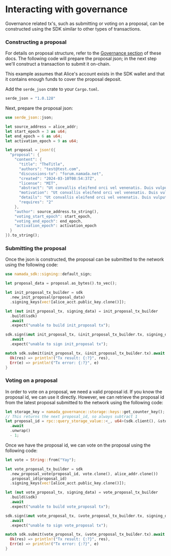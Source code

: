 # Interacting with governance

Governance related tx's, such as submitting or voting on a proposal, can be constructed using the SDK similar to other types of transactions.

### Constructing a proposal
For details on proposal structure, refer to the [Governance section](../../users/governance/proposal-structure.mdx) of these docs. 
The following code will prepare the proposal json; in the next step we'll construct a transaction to submit it on-chain.  

This example assumes that Alice's account exists in the SDK wallet and that it contains enough funds to cover the proposal deposit.

Add the `serde_json` crate to your `Cargo.toml`.

```rust
serde_json = "1.0.128"
```

Next, prepare the proposal json:
```rust
use serde_json::json;

let source_address = alice_addr;
let start_epoch = 3 as u64;
let end_epoch = 6 as u64;
let activation_epoch = 9 as u64;

let proposal = json!({
  "proposal": {
    "content": {
      "title": "TheTitle",
      "authors": "test@test.com",
      "discussions-to": "forum.namada.net",
      "created": "2024-03-10T08:54:37Z",
      "license": "MIT",
      "abstract": "Ut convallis eleifend orci vel venenatis. Duis vulputate metus in lacus sollicitudin vestibulum. Suspendisse vel velit ac est consectetur feugiat nec ac urna. Ut faucibus ex nec dictum fermentum. Morbi aliquet purus at sollicitudin ultrices. Quisque viverra varius cursus. Praesent sed mauris gravida, pharetra turpis non, gravida eros. Nullam sed ex justo. Ut at placerat ipsum, sit amet rhoncus libero. Sed blandit non purus non suscipit. Phasellus sed quam nec augue bibendum bibendum ut vitae urna. Sed odio diam, ornare nec sapien eget, congue viverra enim.",
      "motivation": "Ut convallis eleifend orci vel venenatis. Duis vulputate metus in lacus sollicitudin vestibulum. Suspendisse vel velit ac est consectetur feugiat nec ac urna. Ut faucibus ex nec dictum fermentum. Morbi aliquet purus at sollicitudin ultrices.",
      "details": "Ut convallis eleifend orci vel venenatis. Duis vulputate metus in lacus sollicitudin vestibulum. Suspendisse vel velit ac est consectetur feugiat nec ac urna. Ut faucibus ex nec dictum fermentum. Morbi aliquet purus at sollicitudin ultrices. Quisque viverra varius cursus. Praesent sed mauris gravida, pharetra turpis non, gravida eros.",
      "requires": "2"
    },
    "author": source_address.to_string(),
    "voting_start_epoch": start_epoch,
    "voting_end_epoch": end_epoch,
    "activation_epoch": activation_epoch
  }
}).to_string();
```
### Submitting the proposal

Once the json is constructed, the proposal can be submitted to the network using the following code:

```rust
use namada_sdk::signing::default_sign;

let proposal_data = proposal.as_bytes().to_vec();

let init_proposal_tx_builder = sdk
  .new_init_proposal(proposal_data)
  .signing_keys(vec![alice_acct.public_key.clone()]);

let (mut init_proposal_tx, signing_data) = init_proposal_tx_builder
  .build(&sdk)
  .await
  .expect("unable to build init_proposal tx");

sdk.sign(&mut init_proposal_tx, &init_proposal_tx_builder.tx, signing_data, default_sign, (),)
  .await
  .expect("unable to sign init_proposal tx");

match sdk.submit(init_proposal_tx, &init_proposal_tx_builder.tx).await {
  Ok(res) => println!("Tx result: {:?}", res),
  Err(e) => println!("Tx error: {:?}", e) 
}
```

### Voting on a proposal

In order to vote on a proposal, we need a valid proposal id. If you know the proposal id, we can use it directly. 
However, we can retrieve the proposal id from the latest proposal submitted to the network using the following code:

```rust
let storage_key = namada_governance::storage::keys::get_counter_key();
// This returns the next proposal_id, so always subtract 1
let proposal_id = rpc::query_storage_value::<_, u64>(sdk.client(), &storage_key)
  .await
  .unwrap()
  - 1;
```

Once we have the proposal id, we can vote on the proposal using the following code:

```rust
let vote = String::from("Yay");

let vote_proposal_tx_builder = sdk
  .new_proposal_vote(proposal_id, vote.clone(), alice_addr.clone())
  .proposal_id(proposal_id)
  .signing_keys(vec![alice_acct.public_key.clone()]);

let (mut vote_proposal_tx, signing_data) = vote_proposal_tx_builder
  .build(&sdk)
  .await
  .expect("unable to build vote_proposal tx");

sdk.sign(&mut vote_proposal_tx, &vote_proposal_tx_builder.tx, signing_data, default_sign, ())
  .await
  .expect("unable to sign vote_proposal tx");

match sdk.submit(vote_proposal_tx, &vote_proposal_tx_builder.tx).await {
  Ok(res) => println!("Tx result: {:?}", res),
  Err(e) => println!("Tx error: {:?}", e) 
}
```